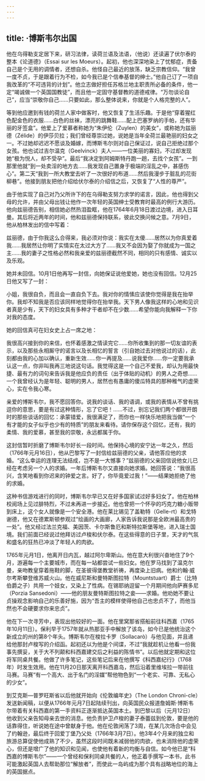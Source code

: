 ```yaml
---
---
---
```

title: ·博斯韦尔出国
---




他在乌得勒支定居下来，研习法律，读荷兰语及法语，（他说）还读遍了伏尔泰的整本《论道德》（Essai sur les Moeurs）。起初，他也深深地染上了忧郁症，责备自己是个无用的调情者，还想自杀。他怪自己最近的放荡，缺乏宗教信仰。“我曾一度不贞，于是跟着行为不检，如今我已是个信奉基督的绅士。”他自己订了一项自我改革的“不可违背的计划”。他立志做好担任苏格兰地主职责所必备的条件，他一定“竭诚做一个英国国教徒”，而且他一定固守基督教的道德戒律。“万勿谈论自己”，应当“崇敬你自己……只要如此，那么整体说来，你就是个人格完整的人”。

等到他应邀到有钱的荷兰人家中做客时，他又恢复了生活乐趣。于是他“穿着猩红色配金色的衣服……白色的丝袜，漂亮的跳舞鞋……配上巴塞罗纳的手帕，还有华丽的牙签盒”。他爱上了爱慕者称她为“朱伊伦（Zuylen）的美女”，或称她为兹丽德（Zélide）的伊莎贝拉；我们曾经尊崇过她，说她是当年全荷兰最艳丽的妇女之一。不过她却迟迟不愿谈及婚嫁，而博斯韦尔则对自己保证过，说自己拒绝过那个女孩。他也试过吉尔温克（Geelvinck）夫人——一位美丽的寡妇，不过却发现她“极为悦人，却不受孕”。最后“我决定到阿姆斯特丹跑一趟，去找个女孩”。一到那里他就“到一处卖淫的地方去……我发现自己置身于极端的淫乱之中，甚感伤心”。第二天“我到一所大教堂去听了一次很好的布道……然后我漫步于脏乱的花街柳巷”。他接到朋友把他介绍给伏尔泰的介绍信之后，又恢复了“人性的尊严”。

由于他实现了自己对乃父所许下的在乌得勒支努力求学的诺言，因此，他也得到父母的允许，并由父母出钱让他作一次年轻的英国绅士受教育时最高的例行大游历。他向兹丽德告别，相信她必然热泪盈眶，他在1764年6月18日渡过边境，进入日耳曼。其后将近两年的时间，他和兹丽德保持联系，彼此交换问候之意。7月9日，他从柏林发出的信中写着：

兹丽德，由于你我这么合得来，我必须对你说：我实在太傻……居然以为你真爱着我……我居然让你明了实情实在太过大方了……我又不会因为娶了你就成为一国之主……我的妻子之性格必然和我亲爱的兹丽德截然不同，相同的只有感情、诚实以及乐观。



她并未回信。10月1日他再写一封信，向她保证说他爱她，她也没有回信。12月25日他又写了一封：

小姐，我很自负，而且会一直自负下去。我对你的情愫应该使你觉得是我在抬举你。我却不知我是否应该同样地觉得你在抬举我。天下男人像我这样的心地和见识者真是少有，天下的妇女具有多种才干者却不在少数……希望你能向我解释一下你对我的态度。



她的回信真可在妇女史上占一席之地：

我很高兴接到你的来信，也怀着感激之情读完它……你所收集到的那一切友谊的表示，以及那些永相厮守的诺言以及长相忆的誓言（引自她过去对他说过的话），此刻都由我的心加以确认，重新生效……你一再提及……说我爱你……你一定要我承认这一点，你非叫我再三地说这句话。我觉得这是一个自己不爱我，却认为用最快捷、最有力的词句来告诉我是他应负的责任（出于体贴的动机）的男人之奇想……一个我曾经认为是年轻、聪明的男人，居然也有愚庸的傻瓜特具的那种稚气的虚荣心，实在令我心寒。

亲爱的博斯韦尔，我不愿回答你。说我的谈话、我的语调，或我的表情从不曾有挑逗你的意思，要是有过这种情形，忘了它吧！……不过，别忘记我们两个都很开朗时的那些谈话的回忆：承蒙错爱，我很满足了，而你也一样快乐地把我当做“一个有才能的女子似乎也少有的特质”的朋友来看待。请你保存这个回忆，还有，我的柔情、我的爱慕，甚至我的崇敬，永远都属于你。



这封信暂时折磨了博斯韦尔好长一段时间。他保持心境的安宁达一年之久，然后（1766年元月16日），他从巴黎写了一封信给兹丽德的父亲，请他答应他的求婚。“这么幸运的连理无法结成，岂不是一大憾事？”兹丽德的父亲回信说他女儿已经在考虑另一个人的求婚。一年后博斯韦尔又直接向她求婚。她回答说：“我很高兴，含笑地看到你迟来的钟爱之言。好了，你毕竟爱过我！”——结果她拒绝了他的求婚。

这种书信游戏进行的同时，博斯韦尔早已又在好多国家试过好多妇女了。他在柏林校阅场上见过腓特烈，不过未再进一步接近。他也曾把一个怀孕的巧克力糖小贩带到床上，这个女人就像是一个安全港。他在莱比锡见了盖勒特（Gelle-rt）和戈特谢德，他又在德累斯顿参观过“绘画的大画廊，人家告诉我说那是全欧洲最高贵的一处”。他又经过法兰克福、美因茨、卡尔斯鲁厄和斯特拉斯堡等地，进入瑞士国境。我们前面已经说过他拜访过卢梭和伏尔泰。在这些得意的日子里，天才的气氛和盛名的狂热已冲淡了年轻人的肉欲。

1765年元月1日，他离开日内瓦，越过阿尔卑斯山。他在意大利很兴奋地住了9个月，游遍每一个主要城市，而在每一站都尝试一些妇女。他在罗马找到了温克尔曼，亲吻教皇穿着拖鞋的脚，在圣彼得堡教堂祈祷，再度染上旧病。他和约翰·威尔考斯攀登维苏威火山。他在威尼斯和曼特斯图拉特（Mountstuart）爵士（比特伯爵之子）共用一个妓女，又染上了性病。在锡耶纳逗留一个月期间他向萨赛多尼（Porzia Sansedoni）——他的朋友曼特斯图拉特之妾——求婚。他劝她不要让贞操观念影响自己的乐善好施，因为“吾主的模样使得他自己也忠贞不了，而他当然也不会硬要求你来忠贞”。

他在下一次寻芳中，表现出他较好的一面。他在里窝那省搭船前往科西嘉（1765年10月11日）。保利早于1757年就从热那亚手中解放了该岛，如今已是他统治这个新成立的州的第8个年头。博斯韦尔在梭拉卡罗（Sollacarò）与他见面，并且递给他那封卢梭写的介绍函。起初还以为他是个间谍，不过“我就趁机让他看一份我事先撰妥，关于大不列颠和科西嘉建交后之利益的陈情书”。以后他就定期和这位将军同桌共餐。他做了许多笔记，这些笔记后来在他撰写《科西嘉纪行》（1768年）时发生效用。他在11月20日那天离开科西嘉岛，然后沿着里维埃拉一带前往马赛。马赛“有一个高大、出于名门的淫媒”帮他物色到“一个老实、可靠、无私心的少女”。

到艾克斯—普罗旺斯省以后他就开始向《伦敦编年史》（The London Chroni-cle）发送新闻稿，以便从1766年元月7日起陆续刊出，向英国民众报道詹姆斯·博斯韦尔带着有关科西嘉的第一手资料正逐渐抵达英国本土。到巴黎以后（元月12日）他收到父亲告知母亲去世的消息。他负责护卫卢梭的妻子泰蕾兹到伦敦，要是他的话靠得住，听说她在途中曾献身于他。他在伦敦闲荡了3周，在某几次场合中会见了约翰逊，最后终于回爱丁堡乃父处（1766年3月7日）。他3年4个月来的独立和旅游总算促使他成熟了不少，虽然这段时间既未减弱他的肉欲，也未消除他的虚荣心，但还是增广了他的知识和见闻，也使他有着新的均衡与自信。如今他已是“科西嘉的博斯韦尔”——一个曾经和保利同桌共餐的人，他正着手撰写一本书，此书可能激起英国人去帮助那位“解放者”，而使此一岛屿成为那个具有战略地位的海上的英国据点。